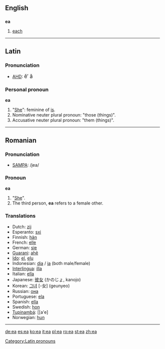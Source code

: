 {{see|-ea}}

==English==

==={{abbreviation}}===
'''ea'''

# [[each]]

----
==Latin==

===Pronunciation===
*[[AHD]]: <big> ĕ′ ă </big>

===Personal pronoun===
'''ea''' {{f}}

# "[[She]]": feminine of [[is]].
# Nominative neuter plural pronoun: "those (things)".
# Accusative neuter plural pronoun: "them (things)".

----
{{rfc}}
==Romanian==

===Pronunciation===
*[[w:SAMPA|SAMPA]]: /jea/

===Pronoun===
'''ea'''
# "[[She]]".
# The third person, '''ea''' refers to a female other.

===Translations===
*Dutch: [[zij]]
*Esperanto: [[sxi]]
*Finnish: [[hän]]
*French: [[elle]]
*German: [[sie]]
*[[Guarani]]: [[ahẽ]]
*[[Ido]]: [[el]], [[elu]]
*Indonesian: [[dia]] / [[ia]] (both male/female)
*[[Interlingua]]: [[illa]]
*Italian: [[ella]]
*Japanese: [[彼女]] (かのじょ, kanojo)
*Korean: [[그녀]] [-女] (geunyeo)
*Russian: [[она]]
*Portuguese: [[ela]]
*Spanish: [[ella]]
*Swedish: [[hon]]
*[[Tupinambá]]: [[a'e]
*Norwegian: [[hun]]
----

[[Category:Latin pronouns]]

[[de:ea]]
[[es:ea]]
[[ko:ea]]
[[it:ea]]
[[pl:ea]]
[[ro:ea]]
[[st:ea]]
[[zh:ea]]